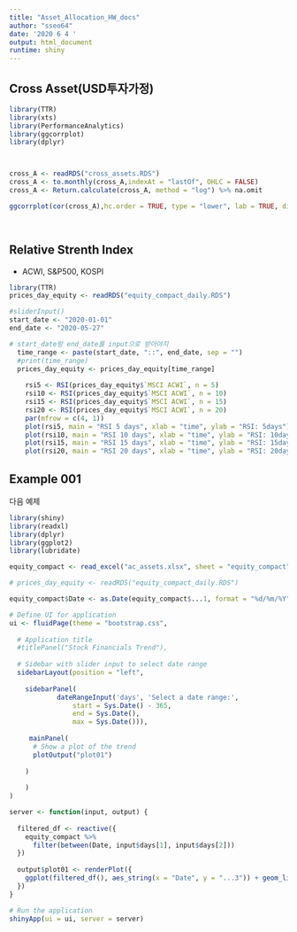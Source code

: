 ```yaml
---
title: "Asset_Allocation_HW_docs"
author: "sseo64"
date: '2020 6 4 '
output: html_document
runtime: shiny
---
```



## Cross Asset(USD투자가정)
```r
library(TTR)
library(xts)
library(PerformanceAnalytics)
library(ggcorrplot)
library(dplyr)



cross_A <- readRDS("cross_assets.RDS")
cross_A <- to.monthly(cross_A,indexAt = "lastOf", OHLC = FALSE)
cross_A <- Return.calculate(cross_A, method = "log") %>% na.omit

ggcorrplot(cor(cross_A),hc.order = TRUE, type = "lower", lab = TRUE, digits = 2 )
 



```



## Relative Strenth Index
- ACWI, S&P500, KOSPI 

```r
library(TTR)
prices_day_equity <- readRDS("equity_compact_daily.RDS")

#sliderInput()
start_date <- "2020-01-01"
end_date <- "2020-05-27"

# start_date랑 end_date를 input으로 받아야지
  time_range <- paste(start_date, "::", end_date, sep = "")
  #print(time_range)
  prices_day_equity <- prices_day_equity[time_range]
  
    rsi5 <- RSI(prices_day_equity$`MSCI ACWI`, n = 5)
    rsi10 <- RSI(prices_day_equity$`MSCI ACWI`, n = 10)
    rsi15 <- RSI(prices_day_equity$`MSCI ACWI`, n = 15)
    rsi20 <- RSI(prices_day_equity$`MSCI ACWI`, n = 20)
    par(mfrow = c(4, 1))
    plot(rsi5, main = "RSI 5 days", xlab = "time", ylab = "RSI: 5days")
    plot(rsi10, main = "RSI 10 days", xlab = "time", ylab = "RSI: 10days")
    plot(rsi15, main = "RSI 15 days", xlab = "time", ylab = "RSI: 15days")
    plot(rsi20, main = "RSI 20 days", xlab = "time", ylab = "RSI: 20days")
```

## Example 001

다음 예제

```r
library(shiny)
library(readxl)
library(dplyr)
library(ggplot2)
library(lubridate)

equity_compact <- read_excel("ac_assets.xlsx", sheet = "equity_compact", col_names = FALSE, skip = 14, col_types = c("date", rep("numeric",8)))

# prices_day_equity <- readRDS("equity_compact_daily.RDS")

equity_compact$Date <- as.Date(equity_compact$...1, format = "%d/%m/%Y")

# Define UI for application
ui <- fluidPage(theme = "bootstrap.css",
  
  # Application title
  #titlePanel("Stock Financials Trend"),
  
  # Sidebar with slider input to select date range
  sidebarLayout(position = "left",
    
    sidebarPanel(
            dateRangeInput('days', 'Select a date range:', 
                start = Sys.Date() - 365,
                end = Sys.Date(), 
                max = Sys.Date())),
    
     mainPanel(
      # Show a plot of the trend
      plotOutput("plot01")
      
    )
    
    )
)

server <- function(input, output) {
  
  filtered_df <- reactive({
    equity_compact %>%
      filter(between(Date, input$days[1], input$days[2]))
  })
  
  output$plot01 <- renderPlot({
    ggplot(filtered_df(), aes_string(x = "Date", y = "...3")) + geom_line() + geom_point() + ggtitle("ACWI plot")
  })    
}

# Run the application 
shinyApp(ui = ui, server = server)

```

